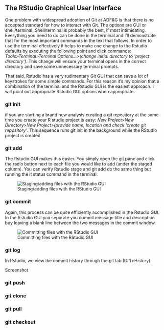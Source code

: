 ## The RStudio Graphical User Interface

One problem with widespread adoption of Git at ADF&G is that there is no accepted standard for how to interact with Git. The options are GUI or shell/terminal. Shell/terminal is probably the best, if most intimidating. Everything you need to do can be done in the terminal and I'll demonstrate that for the most important commands in the text that follows. In order to use the terminal effectively it helps to make one change to the Rstudio defaults by executing the following point and click commands: *Tools\>Terminal\>Terminal Options...\>(change initial directory to 'project directory')*. This change will ensure your terminal opens in the correct directory and save some unnecessary terminal prompts.

That said, Rstudio has a very rudimentary Git GUI that can save a lot of keystrokes for some simple commands. For this reason it's my opinion that a combination of the terminal and the Rstudio GUi is the easiest approach. I will point out appropriate Rstudio GUI options when appropriate.

### git init

if you are starting a brand new analysis creating a git repository at the same time you create your R studio project is easy: *New Project\>New Directory\>New Project\>(provide name, location and check 'create git repository'*. This sequence runs git init in the background while the RStudio project is created

### git add

The Rstudio GUI makes this easier. You simply open the git pane and click the radio button next to each file you would like to add (under the staged column). You can verify Rstudio stage and git add do the same thing but running the it status command in the terminal.

![Staging/adding files with the RStudio GUI](R_stage.PNG)

### git commit

Again, this process can be quite efficiently accomplished in the Rstudio GUI. In the Rstudio GUI you separate you commit message title and description buy leaving a blank line between the two messages in the commit window.

![Committing files with the RStudio GUI](R_commit.PNG)

### git log

In Rstudio, we view the commit history through the git tab (Diff\>History)

Screenshot

### git push

### git clone

### git pull

### git checkout

## 
